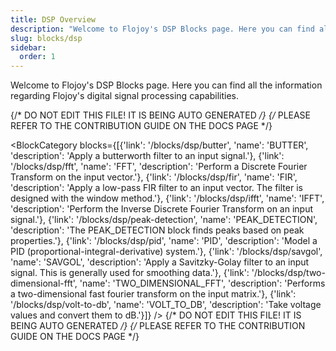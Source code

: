 ```yaml
---
title: DSP Overview
description: "Welcome to Flojoy's DSP Blocks page. Here you can find all the information regarding Flojoy's digital signal processing capabilities."
slug: blocks/dsp
sidebar:
  order: 1
---
```


Welcome to Flojoy's DSP Blocks page.
Here you can find all the information regarding Flojoy's
digital signal processing capabilities.

{/* DO NOT EDIT THIS FILE! IT IS BEING AUTO GENERATED */}
{/* PLEASE REFER TO THE CONTRIBUTION GUIDE ON THE DOCS PAGE */}


<BlockCategory blocks={[{'link': '/blocks/dsp/butter', 'name': 'BUTTER', 'description': 'Apply a butterworth filter to an input signal.'}, {'link': '/blocks/dsp/fft', 'name': 'FFT', 'description': 'Perform a Discrete Fourier Transform on the input vector.'}, {'link': '/blocks/dsp/fir', 'name': 'FIR', 'description': 'Apply a low-pass FIR filter to an input vector. The filter is designed with the window method.'}, {'link': '/blocks/dsp/ifft', 'name': 'IFFT', 'description': 'Perform the Inverse Discrete Fourier Transform on an input signal.'}, {'link': '/blocks/dsp/peak-detection', 'name': 'PEAK_DETECTION', 'description': 'The PEAK_DETECTION block finds peaks based on peak properties.'}, {'link': '/blocks/dsp/pid', 'name': 'PID', 'description': 'Model a PID (proportional-integral-derivative) system.'}, {'link': '/blocks/dsp/savgol', 'name': 'SAVGOL', 'description': 'Apply a Savitzky-Golay filter to an input signal. This is generally used for smoothing data.'}, {'link': '/blocks/dsp/two-dimensional-fft', 'name': 'TWO_DIMENSIONAL_FFT', 'description': 'Performs a two-dimensional fast fourier transform on the input matrix.'}, {'link': '/blocks/dsp/volt-to-db', 'name': 'VOLT_TO_DB', 'description': 'Take voltage values and convert them to dB.'}]} />
{/* DO NOT EDIT THIS FILE! IT IS BEING AUTO GENERATED */}
{/* PLEASE REFER TO THE CONTRIBUTION GUIDE ON THE DOCS PAGE */}
